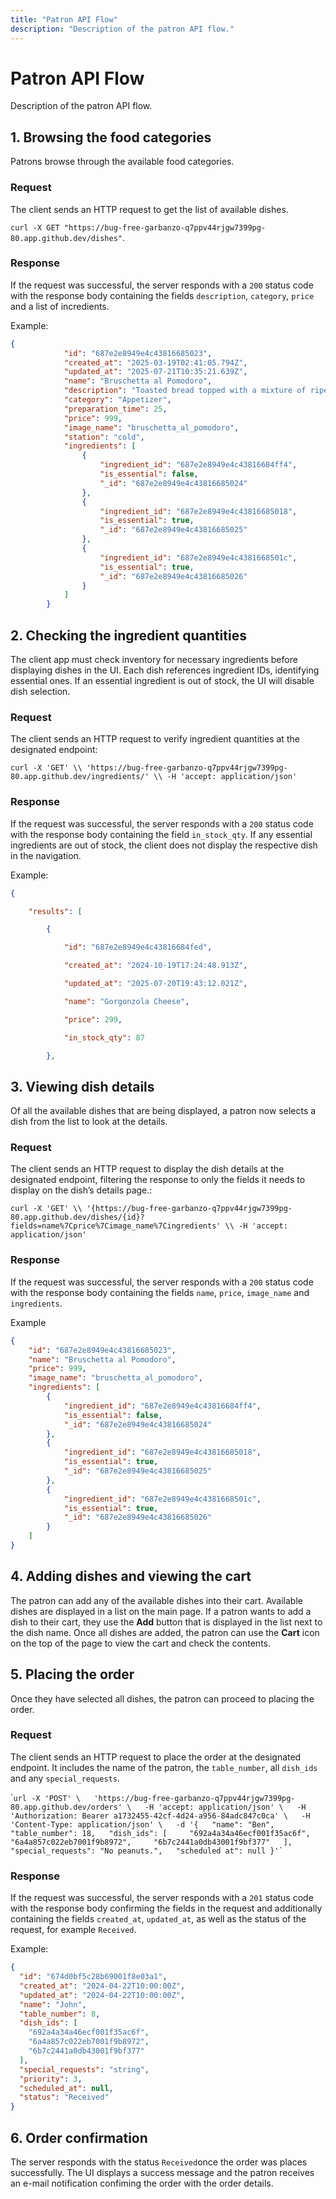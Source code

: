 ```yaml
---
title: "Patron API Flow"
description: "Description of the patron API flow."
---
```


# Patron API Flow

Description of the patron API flow.

## 1. Browsing the food categories

Patrons browse through the available food categories.

### Request

The client sends an HTTP request to get the list of available dishes.

`curl -X GET "https://bug-free-garbanzo-q7ppv44rjgw7399pg-80.app.github.dev/dishes"`.

### Response

If the request was successful, the server responds with a `200` status code with the response body containing the fields `description`, `category`, `price` and a list of incredients.

Example:

```JSON
{
            "id": "687e2e8949e4c43816685023",
            "created_at": "2025-03-19T02:41:05.794Z",
            "updated_at": "2025-07-21T10:35:21.639Z",
            "name": "Bruschetta al Pomodoro",
            "description": "Toasted bread topped with a mixture of ripe tomatoes, garlic, basil, and olive oil.",
            "category": "Appetizer",
            "preparation_time": 25,
            "price": 999,
            "image_name": "bruschetta_al_pomodoro",
            "station": "cold",
            "ingredients": [
                {
                    "ingredient_id": "687e2e8949e4c43816684ff4",
                    "is_essential": false,
                    "_id": "687e2e8949e4c43816685024"
                },
                {
                    "ingredient_id": "687e2e8949e4c43816685018",
                    "is_essential": true,
                    "_id": "687e2e8949e4c43816685025"
                },
                {
                    "ingredient_id": "687e2e8949e4c4381668501c",
                    "is_essential": true,
                    "_id": "687e2e8949e4c43816685026"
                }
            ]
        }
```

## 2. Checking the ingredient quantities

The client app must check inventory for necessary ingredients before displaying dishes in the UI. Each dish references ingredient IDs, identifying essential ones. If an essential ingredient is out of stock, the UI will disable dish selection.

### Request

The client sends an HTTP request to verify ingredient quantities at the designated endpoint:

`curl -X 'GET' \\
'https://bug-free-garbanzo-q7ppv44rjgw7399pg-80.app.github.dev/ingredients/' \\
-H 'accept: application/json'`

### Response

If the request was successful, the server responds with a `200` status code with the response body containing the field `in_stock_qty`. If any essential ingredients are out of stock, the client does not display the respective dish in the navigation.

Example:

```json
{

    "results": [

        {

            "id": "687e2e8949e4c43816684fed",

            "created_at": "2024-10-19T17:24:48.913Z",

            "updated_at": "2025-07-20T19:43:12.021Z",

            "name": "Gorgonzola Cheese",

            "price": 299,

            "in_stock_qty": 87

        },
```

## 3. Viewing dish details

Of all the available dishes that are being displayed, a patron now selects a dish from the list to look at the details.

### Request

The client sends an HTTP request to display the dish details at the designated endpoint, filtering the response to only the fields it needs to display on the dish’s details page.:

`curl -X 'GET' \\
'{https://bug-free-garbanzo-q7ppv44rjgw7399pg-80.app.github.dev/dishes/{id}?fields=name%7Cprice%7Cimage_name%7Cingredients' \\
-H 'accept: application/json'`

### Response

If the request was successful, the server responds with a `200` status code with the response body containing the fields `name`, `price`, `image_name` and `ingredients`.

Example

```json
{
    "id": "687e2e8949e4c43816685023",
    "name": "Bruschetta al Pomodoro",
    "price": 999,
    "image_name": "bruschetta_al_pomodoro",
    "ingredients": [
        {
            "ingredient_id": "687e2e8949e4c43816684ff4",
            "is_essential": false,
            "_id": "687e2e8949e4c43816685024"
        },
        {
            "ingredient_id": "687e2e8949e4c43816685018",
            "is_essential": true,
            "_id": "687e2e8949e4c43816685025"
        },
        {
            "ingredient_id": "687e2e8949e4c4381668501c",
            "is_essential": true,
            "_id": "687e2e8949e4c43816685026"
        }
    ]
}
```

## 4. Adding dishes and viewing the cart

The patron can add any of the available dishes into their cart. Available dishes are displayed in a list on the main page. If a patron wants to add a dish to their cart, they use the **Add** button that is displayed in the list next to the dish name. Once all dishes are added, the patron can use the **Cart** icon on the top of the page to view the cart and check the contents.

## 5. Placing the order

Once they have selected all dishes, the patron can proceed to placing the order.

### Request

The client sends an HTTP request to place the order at the designated endpoint. It includes the name of the patron, the `table_number`, all `dish_ids` and any `special_requests`.

\``` url -X 'POST' \   'https://bug-free-garbanzo-q7ppv44rjgw7399pg-80.app.github.dev/orders' \   -H 'accept: application/json' \   -H 'Authorization: Bearer a1732455-42cf-4d24-a956-84adc847c0ca' \   -H 'Content-Type: application/json' \   -d '{   "name": "Ben",   "table_number": 18,   "dish_ids": [     "692a4a34a46ecf001f35ac6f",     "6a4a857c022eb7001f9b8972",     "6b7c2441a0db43001f9bf377"   ],   "special_requests": "No peanuts.",   "scheduled at": null }'` ``

### Response

If the request was successful, the server responds with a `201` status code with the response body confirming the fields in the request and additionally containing the fields `created_at`, `updated_at`, as well as the status of the request, for example `Received`.

Example:

```json
{
  "id": "674d0bf5c28b69001f8e03a1",
  "created_at": "2024-04-22T10:00:00Z",
  "updated_at": "2024-04-22T10:00:00Z",
  "name": "John",
  "table_number": 8,
  "dish_ids": [
    "692a4a34a46ecf001f35ac6f",
    "6a4a857c022eb7001f9b8972",
    "6b7c2441a0db43001f9bf377"
  ],
  "special_requests": "string",
  "priority": 3,
  "scheduled_at": null,
  "status": "Received"
}
```

## 6. Order confirmation

The server responds with the status `Received`once the order was places successfully. The UI displays a success message and the patron receives an e-mail notification confiming the order with the order details.
